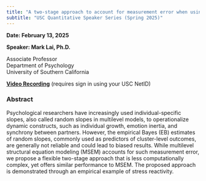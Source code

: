 ```yaml
---
title: "A two-stage approach to account for measurement error when using random slopes as predictors"
subtitle: "USC Quantitative Speaker Series (Spring 2025)"
---
```

  
**Date: February 13, 2025**
  
**Speaker: Mark Lai, Ph.D.**
  
  Associate Professor\
Department of Psychology\
University of Southern California

[**Video Recording**](To be updated) (requires sign in using your USC NetID)

### Abstract

Psychological researchers have increasingly used individual-specific slopes, also called random slopes in multilevel models, to operationalize dynamic constructs, such as individual growth, emotion inertia, and synchrony between partners. However, the empirical Bayes (EB) estimates of random slopes, commonly used as predictors of cluster-level outcomes, are generally not reliable and could lead to biased results. While multilevel structural equation modeling (MSEM) accounts for such measurement error, we propose a flexible two-stage approach that is less computationally complex, yet offers similar performance to MSEM. The proposed approach is demonstrated through an empirical example of stress reactivity.